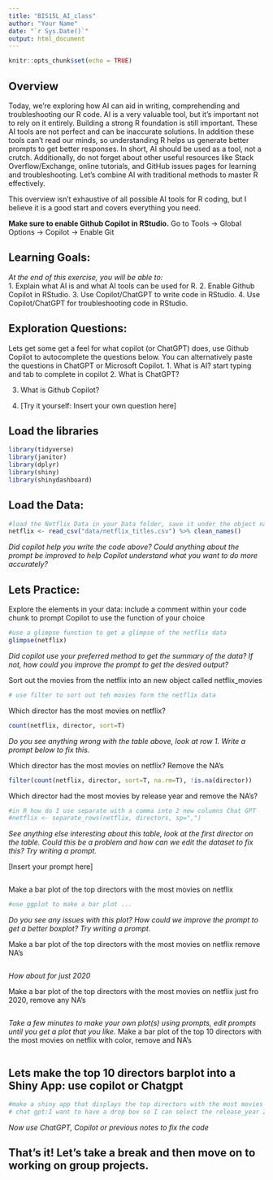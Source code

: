 ```yaml
---
title: "BIS15L_AI_class"
author: "Your Name"
date: "`r Sys.Date()`"
output: html_document
---
```


```r
knitr::opts_chunk$set(echo = TRUE)
```

## Overview
Today, we're exploring how AI can aid in writing, comprehending and troubleshooting our R code. AI is a very valuable tool, but it's important not to rely on it entirely. Building a strong R foundation is still important. These AI tools are not perfect and can be inaccurate solutions. In addition these tools can't read our minds, so understanding R helps us generate better prompts to get better responses. In short, AI should be used as a tool, not a crutch. Additionally, do not forget about other useful resources like Stack Overflow/Exchange, online tutorials, and GitHub issues pages for learning and troubleshooting. Let's combine AI with traditional methods to master R effectively.

This overview isn't exhaustive of all possible AI tools for R coding, but I believe it is a good start and covers everything you need.


**Make sure to enable Github Copilot in RStudio.**
Go to Tools -> Global Options -> Copilot -> Enable Git

## Learning Goals: 
*At the end of this exercise, you will be able to:*  
1. Explain what AI is and what AI tools can be used for R.
2. Enable Github Copilot in RStudio.
3. Use Copilot/ChatGPT to write code in RStudio.
4. Use Copilot/ChatGPT for troubleshooting code in RStudio.


## Exploration Questions:
Lets get some get a feel for what copilot (or ChatGPT) does, use Github Copilot to autocomplete the questions below. You can alternatively paste the questions in ChatGPT or Microsoft Copilot.
1. What is AI?
start typing and tab to complete in copilot
2. What is ChatGPT?

3. What is Github Copilot?

4. [Try it yourself: Insert your own question here]

## Load the libraries  
```r
library(tidyverse)
library(janitor)
library(dplyr)
library(shiny)
library(shinydashboard)
```

## Load the Data: 
```r
#load the Netflix Data in your Data folder, save it under the object name netflix
netflix <- read_csv("data/netflix_titles.csv") %>% clean_names()
```

*Did copilot help you write the code above? Could anything about the prompt be improved to help Copilot understand what you want to do more accurately?*


## Lets Practice:
Explore the elements in your data: include a comment within your code chunk to prompt Copilot to use the function of your choice
```r
#use a glimpse function to get a glimpse of the netflix data
glimpse(netflix)
```
*Did copilot use your preferred method to get the summary of the data? If not, how could you improve the prompt to get the desired output?*


Sort out the movies from the netflix into an new object called netflix_movies
```r
# use filter to sort out teh movies form the netflix data
```


Which director has the most movies on netflix?
```r
count(netflix, director, sort=T)
```
*Do you see anything wrong with the table above, look at row 1. Write a prompt below to fix this.*

Which director has the most movies on netflix? Remove the NA's
```r
filter(count(netflix, director, sort=T, na.rm=T), !is.na(director))
```



Which director had the most movies by release year and remove the NA's?
```r
#in R how do I use separate with a comma into 2 new columns Chat GPT
#netflix <- separate_rows(netflix, directors, sp=",")
```
*See anything else interesting about this table, look at the first director on the table. Could this be a problem and how can we edit the dataset to fix this? Try writing a prompt.*


[Insert your prompt here]
```r

```



Make a bar plot of the top directors with the most movies on netflix
```r
#use ggplot to make a bar plot ...

```
*Do you see any issues with this plot? How could we improve the prompt to get a better boxplot? Try writing a prompt.*

Make a bar plot of the top directors with the most movies on netflix remove NA's
```r

```

*How about for just 2020*



Make a bar plot of the top directors with the most movies on netflix
just fro 2020, remove any NA's
```r

```


*Take a few minutes to make your own plot(s) using prompts, edit prompts until you get a plot that you like.*
Make a bar plot of the top 10 directors with the most movies on netflix with color, remove and NA's
```r

```





## Lets make the top 10 directors barplot into a Shiny App: use copilot or Chatgpt
```r
#make a shiny app that displays the top directors with the most movies on netflix
# chat gpt:I want to have a drop box so I can select the release_year 2008, 2010, or, 2020
```



*Now use ChatGPT, Copilot or previous notes to fix the code*





## That's it! Let's take a break and then move on to working on group projects.
